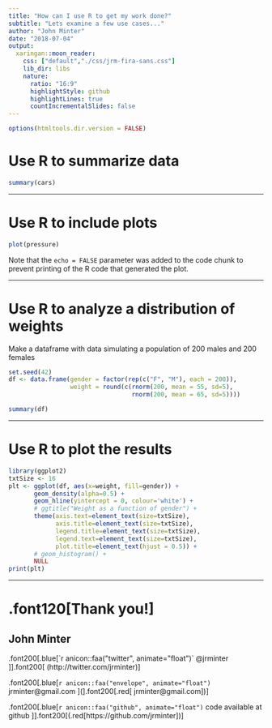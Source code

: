 ```yaml
---
title: "How can I use R to get my work done?"
subtitle: "Lets examine a few use cases..."
author: "John Minter"
date: "2018-07-04"
output:
  xaringan::moon_reader:
    css: ["default","./css/jrm-fira-sans.css"]
    lib_dir: libs
    nature:
      ratio: "16:9"
      highlightStyle: github
      highlightLines: true 
      countIncrementalSlides: false
---
```

```r
options(htmltools.dir.version = FALSE)
```

<div class="my-logo-left"></div>

# Use R to summarize data

```r
summary(cars)
```

---

<div class="my-logo-left"></div>

# Use R to include plots

```r
plot(pressure)
```

Note that the `echo = FALSE` parameter was added to the code chunk
to prevent printing of the R code that generated the plot.

---

<div class="my-logo-left"></div>

# Use R to analyze a distribution of weights

Make a dataframe with data simulating a population of 200 males and 200 females

```r
set.seed(42)
df <- data.frame(gender = factor(rep(c("F", "M"), each = 200)),
                 weight = round(c(rnorm(200, mean = 55, sd=5),
                                  rnorm(200, mean = 65, sd=5))))

summary(df)
```

---

<div class="my-logo-left"></div>

# Use R to plot the results

```r
library(ggplot2)
txtSize <- 16
plt <- ggplot(df, aes(x=weight, fill=gender)) +
       geom_density(alpha=0.5) +
       geom_hline(yintercept = 0, colour='white') +
       # ggtitle("Weight as a function of gender") +
       theme(axis.text=element_text(size=txtSize),
             axis.title=element_text(size=txtSize),
             legend.title=element_text(size=txtSize),
             legend.text=element_text(size=txtSize),
             plot.title=element_text(hjust = 0.5)) +
       # geom_histogram() +
       NULL
print(plt)
```

---

<div class="my-logo-left"></div>

# .font120[Thank you!]

## **John Minter**

.font200[.blue[`r anicon::faa("twitter", animate="float")` @jrminter ]].font200[ (http://twitter.com/jrminter)]

.font200[.blue[`r anicon::faa("envelope", animate="float")` jrminter@gmail.com ](].font200[.red[ jrminter@gmail.com])]

.font200[.blue[`r anicon::faa("github", animate="float")` code available at github ]].font200[(.red[https://github.com/jrminter])]
